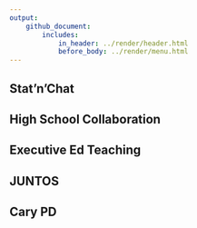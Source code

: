 ```yaml
---
output: 
    github_document:
        includes: 
            in_header: ../render/header.html
            before_body: ../render/menu.html
---
```


## Stat'n'Chat

## High School Collaboration

## Executive Ed Teaching

## JUNTOS

## Cary PD


